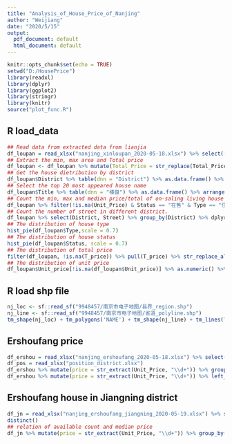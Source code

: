 ```yaml
---
title: "Analysis_of_House_Price_of_Nanjing"
author: "Weijiang"
date: "2020/5/15"
output:
  pdf_document: default
  html_document: default
---
```


```r
knitr::opts_chunk$set(echo = TRUE)
setwd("D:/HousePrice")
library(readxl)
library(dplyr)
library(ggplot2)
library(stringr)
library(knitr)
source("plot_func.R")
```

## R load_data

```r
## Read data from extracted data from lianjia
df_loupan = read_xlsx("nanjing_xinloupan_2020-05-18.xlsx") %>% select(-c(1)) %>% distinct()
## Extract the min, max area and Total price
df_loupan <- df_loupan %>% mutate(Total_Price = str_replace(Total_Price,"\\s","")) %>%  mutate(Area_small = str_extract(Area,"建面\\d*"), Area_big = str_extract(Area, "-\\d*"), T_price = str_extract(Total_Price,"\\d+\\.*\\d*万"), Unit_price = str_extract(Total_Price, "^\\d*元")) %>% mutate(Area_small = str_replace(Area_small, "建面",""), Area_big = str_replace(Area_big,"-",""), T_price = str_replace_all(T_price, c("万" = ""," " = "")), Unit_price = str_replace_all(Unit_price,c("元" ="", "\\s" = "")))
## Get the house dietribution by district
df_loupan$District %>% table(dnn = "District") %>% as.data.frame() %>% arrange(desc(Freq)) %>% kable(.,format = 'markdown')
## Select the top 20 most appeared house name
df_loupan$Title %>% table(dnn = "楼盘") %>% as.data.frame() %>% arrange(desc(Freq)) %>% head(., n = 20) %>% kable(.,format = 'markdown')
## Count the min, max and median price/total of on-saling living house by district
df_loupan %>% filter(!is.na(Unit_Price) & Status == "在售" & Type == "住宅" & Unit_Price != "价格待定") %>% group_by(District) %>% summarise(n = n_distinct(Title), median_price = median(as.numeric(Unit_price), na.rm = T), min_price = min(as.numeric(Unit_price), na.rm = T), max_price = max(as.numeric(Unit_price),na.rm = T), max_total = max(as.numeric(T_price), na.rm = T), min_total = min(as.numeric(T_price), na.rm = T), median_total = median(as.numeric(T_price), na.rm = T))  %>% arrange(median_price) %>% kable(.,format = 'markdown')
## Count the number of street in different district.
df_loupan %>% select(District, Street) %>% group_by(District) %>% dplyr::summarise(n_street = n_distinct(Street)) %>% arrange(desc(n_street))
## The distribution of house type
hist_pie(df_loupan$Type,scale = 0.7)
## The distribution of house status
hist_pie(df_loupan$Status, scale = 0.7)
## The distribution of total price
filter(df_loupan, !is.na(T_price)) %>% pull(T_price) %>% str_replace_all(.,"\\s","") %>%  as.numeric() %>% cut(., breaks = c(0,50,100,150,200,240,280,300, 9000))  %>% hist_pie(., scale = 0.6)
## The distribution of unit price
df_loupan$Unit_price[!is.na(df_loupan$Unit_price)] %>% as.numeric() %>% cut(., breaks = c(0,10000, 15000,20000, 25000,30000, 100000),na.rm = T) %>% hist_pie(.,scale = 0.5)

```




## R load shp file

```r
nj_loc <- sf::read_sf("9948457/南京市电子地图/县界_region.shp")
nj_line <- sf::read_sf("9948457/南京市电子地图/省道_polyline.shp")
tm_shape(nj_loc) + tm_polygons('NAME') + tm_shape(nj_line) + tm_lines(labels = "ID")  + tm_shape(nj_build) + tm_dots() + tm_shape(nj_water) + tm_polygons() 
```

## Ershoufang price
```r
df_ershou = read_xlsx("nanjing_ershoufang_2020-05-18.xlsx") %>% select(-c(1)) %>% distinct()
df_pos = read_xlsx("position_district.xlsx")
df_ershou %>% mutate(price = str_extract(Unit_Price, "\\d+")) %>% group_by(Position2) %>% summarise(n = n_distinct(Title), median_price = median(as.numeric(price))) %>% left_join(df_pos, by = c("Position2" = "Location")) %>% arrange(District, median_price) 
df_ershou %>% mutate(price = str_extract(Unit_Price, "\\d+")) %>% left_join(df_pos, by = c("Position2" = "Location")) %>%  group_by(District) %>% summarise(n = n_distinct(Title), median_price = median(as.numeric(price))) %>% arrange(median_price)  
```

## Ershoufang house in Jiangning district
```r
df_jn = read_xlsx("nanjing_ershoufang_jiangning_2020-05-19.xlsx") %>% select(-c(1)) %>% 
distinct()
## relation of available count and median price
df_jn %>% mutate(price = str_extract(Unit_Price, "\\d+")) %>% group_by(Position2) %>% summarise(n = n_distinct(Title), median_price = median(as.numeric(price))) %>% left_join(df_pos, by = c("Position2" = "Location")) %>% arrange(n, median_price)  %>% ggplot(aes(x = n, y = median_price, label = Position2)) + geom_point()  + ggrepel::geom_text_repel()+ theme_bw() + xlab("# of Available") + theme(axis.title = element_text(size= 16), axis.text = element_text(size= 13))


```
